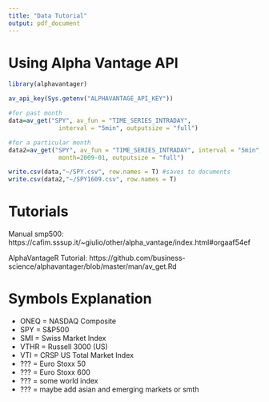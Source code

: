 ```yaml
---
title: "Data Tutorial"
output: pdf_document
---
```


# Using Alpha Vantage API
```r
library(alphavantager)

av_api_key(Sys.getenv("ALPHAVANTAGE_API_KEY"))

#for past month
data=av_get("SPY", av_fun = "TIME_SERIES_INTRADAY", 
              interval = "5min", outputsize = "full")

#for a particular month
data2=av_get("SPY", av_fun = "TIME_SERIES_INTRADAY", interval = "5min", 
              month=2009-01, outputsize = "full")

write.csv(data,"~/SPY.csv", row.names = T) #saves to documents
write.csv(data2,"~/SPY1609.csv", row.names = T) 
```



# Tutorials

Manual smp500: https://cafim.sssup.it/~giulio/other/alpha_vantage/index.html#orgaaf54ef

AlphaVantageR Tutorial: https://github.com/business-science/alphavantager/blob/master/man/av_get.Rd


# Symbols Explanation
- ONEQ = NASDAQ Composite
- SPY = S&P500 
- SMI = Swiss Market Index
- VTHR = Russell 3000 (US)
- VTI = CRSP US Total Market Index
- ??? = Euro Stoxx 50
- ??? = Euro Stoxx 600
- ??? = some world index
- ??? = maybe add asian and emerging markets or smth